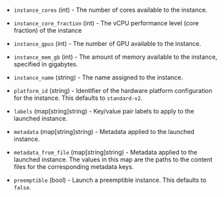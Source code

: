 <!-- Code generated from the comments of the InstanceConfig struct in builder/yandex/common_config.go; DO NOT EDIT MANUALLY -->

- `instance_cores` (int) - The number of cores available to the instance.

- `instance_core_fraction` (int) - The vCPU performance level (core fraction) of the instance

- `instance_gpus` (int) - The number of GPU available to the instance.

- `instance_mem_gb` (int) - The amount of memory available to the instance, specified in gigabytes.

- `instance_name` (string) - The name assigned to the instance.

- `platform_id` (string) - Identifier of the hardware platform configuration for the instance. This defaults to `standard-v2`.

- `labels` (map[string]string) - Key/value pair labels to apply to the launched instance.

- `metadata` (map[string]string) - Metadata applied to the launched instance.

- `metadata_from_file` (map[string]string) - Metadata applied to the launched instance.
  The values in this map are the paths to the content files for the corresponding metadata keys.

- `preemptible` (bool) - Launch a preemptible instance. This defaults to `false`.

<!-- End of code generated from the comments of the InstanceConfig struct in builder/yandex/common_config.go; -->
